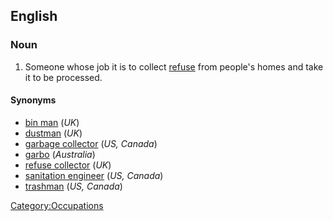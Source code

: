 ==English==
{{wikipedia|Waste collector}}
===Noun===
{{en-noun|sg= [[garbage]] [[man]]|pl=garbage men}}

# {{context|US|Canada}} Someone whose job it is to collect [[refuse]] from people's homes and take it to be processed.

====Synonyms====
* [[bin man]] (''UK'')
* [[dustman]] (''UK'')
* [[garbage collector]] (''US, Canada'')
* [[garbo]] (''Australia'')
* [[refuse collector]] (''UK'')
* [[sanitation engineer]] (''US, Canada'')
* [[trashman]] (''US, Canada'')

[[Category:Occupations]]